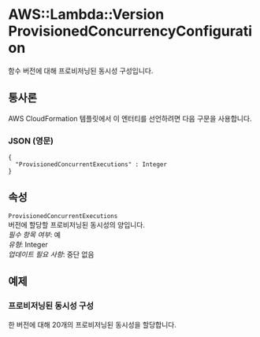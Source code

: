 # AWS::Lambda::Version ProvisionedConcurrencyConfiguration

함수 버전에 대해 프로비저닝된 동시성 구성입니다.

## 통사론

AWS CloudFormation 템플릿에서 이 엔터티를 선언하려면 다음 구문을 사용합니다.

### JSON (영문)

```
{
  "ProvisionedConcurrentExecutions" : Integer
}
```

## 속성

`ProvisionedConcurrentExecutions`  
버전에 할당할 프로비저닝된 동시성의 양입니다.  
_필수 항목 여부_: 예  
_유형_: Integer  
_업데이트 필요 사항_: 중단 없음

## 예제

### 프로비저닝된 동시성 구성

한 버전에 대해 20개의 프로비저닝된 동시성을 할당합니다.
